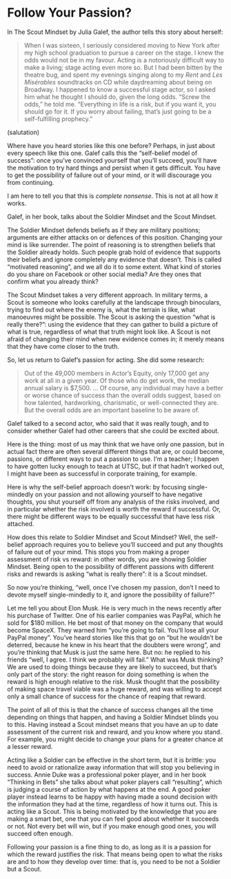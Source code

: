# Follow Your Passion?

In The Scout Mindset by Julia Galef, the author tells this story about herself:

> When I was sixteen, I seriously considered moving to New York after my high school graduation to pursue a career on the stage. I knew the odds would not be in my favour. Acting is a notoriously difficult way to make a living; stage acting even more so. But I had been bitten by the theatre bug, and spent my evenings singing along to my *Rent* and *Les Misérables* soundtracks on CD while daydreaming about being on Broadway.
> I happened to know a successful stage actor, so I asked him what he thought I should do, given the long odds. "Screw the odds," he told me. "Everything in life is a risk, but if you want it, you should go for it. If you worry about failing, that's just going to be a self-fulfilling prophecy."

(salutation)

Where have you heard stories like this one before? Perhaps, in just about every speech like this one. Galef calls this the "self-belief model of success": once you've convinced yourself that you'll succeed, you'll have the motivation to try hard things and persist when it gets difficult. You have to get the possibility of failure out of your mind, or it will discourage you from continuing.

I am here to tell you that this is *complete nonsense*. This is not at all how it works.

Galef, in her book, talks about the Soldier Mindset and the Scout Mindset. 

The Soldier Mindset defends beliefs as if they are military positions; arguments are either attacks on or defences of this position. Changing your mind is like surrender. The point of reasoning is to strengthen beliefs that the Soldier already holds. Such people grab hold of evidence that supports their beliefs and ignore completely any evidence that doesn't. This is called "motivated reasoning", and we all do it to some extent. What kind of stories do you share on Facebook or other social media? Are they ones that confirm what you already think?

The Scout Mindset takes a very different approach. In military terms, a Scout is someone who looks carefully at the landscape through binoculars, trying to find out where the enemy is, what the terrain is like, what manoeuvres might be possible. The Scout is asking the question "what is really there?":  using the evidence that they can gather to build a picture of what is true, regardless of what that truth might look like. A Scout is not afraid of changing their mind when new evidence comes in; it merely means that they have come closer to the truth.

So, let us return to Galef's passion for acting. She did some research:

> Out of the 49,000 members in Actor's Equity, only 17,000 get any work at all in a given year. Of those who do get work, the median annual salary is $7,500. ... Of course, any individual may have a better or worse chance of success than the overall odds suggest, based on how talented, hardworking, charismatic, or well-connected they are. But the overall odds are an important baseline to be aware of.

Galef talked to a second actor, who said that it was really tough, and to consider whether Galef had other careers that she could be excited about.

Here is the thing: most of us may think that we have only one passion, but in actual fact there are often several different things that are, or could become, passions, or different ways to put a passion to use. I'm a teacher; I happen to have gotten lucky enough to teach at UTSC, but if that hadn't worked out, I might have been as successful in corporate training, for example. 

Here is why the self-belief approach doesn't work: by focusing single-mindedly on your passion and not allowing yourself to have negative thoughts, you shut yourself off from any analysis of the risks involved, and in particular whether the risk involved is worth the reward if successful. Or, there might be different ways to be equally successful that have less risk attached. 

How does this relate to Soldier Mindset and Scout Mindset? Well, the self-belief approach requires you to believe you'll succeed and put any thoughts of failure out of your mind. This stops you from making a proper assessment of risk vs reward: in other words, you are showing Soldier Mindset. Being open to the possibility of different passions with different risks and rewards is asking "what is really there": it is a Scout mindset.

So now you're thinking, "well, once I've chosen my passion, don't I need to devote myself single-mindedly to it, and ignore the possibility of failure?"

Let me tell you about Elon Musk. He is very much in the news recently after his purchase of Twitter. One of his earlier companies was PayPal, which he sold for $180 million. He bet most of that money on the company that would become SpaceX. They warned him "you're going to fail. You'll lose all your PayPal money". You've heard stories like this that go on "but he wouldn't be deterred, because he knew in his heart that the doubters were wrong", and you're thinking that Musk is just the same here. But no: he replied to his friends "well, I agree. I think we probably will fail." What was Musk thinking? We are used to doing things because they are likely to succeed, but that's only part of the story: the right reason for doing something is when the reward is high enough relative to the risk. Musk thought that the possibility of making space travel viable was a huge reward, and was willing to accept only a small chance of success for the chance of reaping that reward.

The point of all of this is that the chance of success changes all the time depending on things that happen, and having a Soldier Mindset blinds you to this. Having instead a Scout mindset means that you have an up to date assessment of the current risk and reward, and you know where you stand. For example, you might decide to change your plans for a greater chance at a lesser reward. 

Acting like a Soldier can be effective in the short term, but it is brittle: you need to avoid or rationalize away information that will stop you believing in success. 
Annie Duke was a professional poker player, and in her book "Thinking in Bets" she talks about what poker players call "resulting", which is judging a course of action by what happens at the end. A good poker player instead learns to be happy with having made a sound decision with the information they had at the time, regardless of how it turns out. 
This is acting like a Scout. This is being motivated by the knowledge that you are making a smart bet, one that you can feel good about whether it succeeds or not. Not every bet will win, but if you make enough good ones, you will succeed often enough. 

Following your passion is a fine thing to do, as long as it is a passion for which the reward justifies the risk. That means being open to what the risks are and to how they develop over time: that is, you need to be not a Soldier but a Scout.



